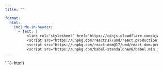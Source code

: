 ```yaml
---
title: ""

format:
  html:
    include-in-header:
      - text: |
          <link rel="stylesheet" href="https://cdnjs.cloudflare.com/ajax/libs/font-awesome/6.0.0/css/all.min.css">
          <script src="https://unpkg.com/react@17/umd/react.production.min.js"></script>
          <script src="https://unpkg.com/react-dom@17/umd/react-dom.production.min.js"></script>
          <script src="https://unpkg.com/babel-standalone@6/babel.min.js"></script>
---
```


```{=html}
<div id="react-root"></div>
<script type="text/babel">

   
  function RegisterForm() {
    const { useState } = React;

    const [isLoading, setIsLoading] = useState(false);
    const [formData, setFormData] = useState({
   
      password: "",
      confirmPassword: "",
    });

   const handleSubmit = async (e) => {
  e.preventDefault();
  if (formData.password !== formData.confirmPassword) {
    alert("Passwords do not match");
    return;
  }

  setIsLoading(true);
  

      const token = new URLSearchParams(window.location.search).get("token");

  try {
    const response = await fetch("http://localhost:3000/api/v1/auth/reset-password", {
      method: "POST",
      headers: {
        "Content-Type": "application/json",
        "Authorization": `Bearer ${token}`, // Include the token in headers
      },
      body: JSON.stringify({newPassword: formData.password}),
    });

    const data = await response.json();
     
    if (data.success) {
   
      alert("You are registered, please login");
 


      window.location.href = "http://localhost:4200/login.html"; // Redirect to login page
    } else {
      alert(data.message || "Failed to reset password.");
    }
  } catch (error) {
    console.error("Error:", error);
    alert("Server Error. Please try again.");
  } finally {
    setIsLoading(false);
  }
};


    return (
      <div
      style={{
    height: "100vh",
    width: "100vw",
    display: "flex",
    alignItems: "center",
    justifyContent: "center",
    background: "linear-gradient(45deg, #FF6B6B, #4ECDC4)",
    fontFamily: "-apple-system, BlinkMacSystemFont, 'Segoe UI', Roboto, sans-serif",
    margin: 0,
    padding: 0,
    position: "fixed",
    top: 0,
    left: 0,
  }}
      >
        <div
          style={{
            width: "100%",
            maxWidth: "400px",
            padding: "40px",
            borderRadius: "20px",
            backgroundColor: "rgba(255, 255, 255, 0.9)",
            backdropFilter: "blur(10px)",
            boxShadow: "0 8px 32px 0 rgba(31, 38, 135, 0.37)",
            border: "1px solid rgba(255, 255, 255, 0.18)",
            overflowY: "auto",
            maxHeight: "90vh",
          }}
        >
          <h1
            style={{
              margin: "0 0 24px 0",
              fontSize: "28px",
              fontWeight: "700",
              color: "#1a1a1a",
              textAlign: "center",
              background: "linear-gradient(45deg, #FF6B6B, #4ECDC4)",
              WebkitBackgroundClip: "text",
              WebkitTextFillColor: "transparent",
            }}
          >
            Create Password
          </h1>

          <form onSubmit={handleSubmit} style={{ width: "100%" }}>
            {[ "password", "confirmPassword"].map((field, index) => (
              <div key={index} style={{ marginBottom: "20px" }}>
                <label
                  htmlFor={field}
                  style={{
                    display: "block",
                    marginBottom: "8px",
                    fontSize: "14px",
                    color: "#666",
                    fontWeight: "500",
                  }}
                >
                  {field === "confirmPassword" ? "Confirm Password" : field.charAt(0).toUpperCase() + field.slice(1)}
                </label>
                <input
                  id={field}
                  type={"password"}
                  value={formData[field]}
                  onChange={(e) => setFormData({ ...formData, [field]: e.target.value })}
                  required
                  placeholder={`Enter your ${field === "confirmPassword" ? "confirm password" : field}`}
                  style={{
                    width: "100%",
                    padding: "12px 16px",
                    border: "2px solid #e1e1e1",
                    borderRadius: "12px",
                    fontSize: "16px",
                    outline: "none",
                    transition: "all 0.3s ease",
                    backgroundColor: "rgba(255, 255, 255, 0.9)",
                  }}
                />
              </div>
            ))}

            <button
              type="submit"
              disabled={isLoading}
              style={{
                width: "100%",
                padding: "14px",
                backgroundColor: "#4ECDC4",
                color: "white",
                border: "none",
                borderRadius: "12px",
                fontSize: "16px",
                fontWeight: "600",
                cursor: "pointer",
                transition: "all 0.3s ease",
              }}
            >
              {isLoading ? "Loading..." : "Sign Up"}
            </button>

           
          </form>
        </div>
      </div>
    );
  }

  ReactDOM.render(
    <RegisterForm />,
    document.getElementById('react-root')
  );
</script>
